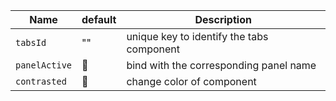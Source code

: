 | Name      | default | Description                                   |
|-----------|---------|-----------------------------------------------|
| `tabsId`  | ""      | unique key to identify the tabs component     |
| `panelActive`  | 🚫      | bind with the corresponding panel name |
| `contrasted`     | 🚫      | change color of component  |
